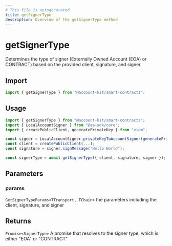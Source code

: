 ```yaml
---
# This file is autogenerated
title: getSignerType
description: Overview of the getSignerType method
---
```


# getSignerType

Determines the type of signer (Externally Owned Account (EOA) or CONTRACT) based on the provided client, signature, and signer.

## Import

```ts
import { getSignerType } from "@account-kit/smart-contracts";
```

## Usage

```ts
import { getSignerType } from "@account-kit/smart-contracts";
import { LocalAccountSigner } from "@aa-sdk/core";
import { createPublicClient, generatePrivateKey } from "viem";

const signer = LocalAccountSigner.privateKeyToAccountSigner(generatePrivateKey());
const client = createPublicClient(...);
const signature = signer.signMessage("Hello World");

const signerType = await getSignerType({ client, signature, signer }); // EOA
```

## Parameters

### params

`GetSignerTypeParams<TTransport, TChain>`
the parameters including the client, signature, and signer

## Returns

`Promise<SignerType>`
A promise that resolves to the signer type, which is either "EOA" or "CONTRACT"
